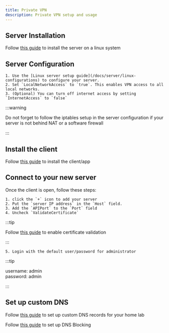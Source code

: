 ```yaml
---
title: Private VPN
description: Private VPN setup and usage
---
```


## Server Installation 
Follow [this guide](/docs/server/installation) to install the server on a linux system

## Server Configuration

```
1. Use the [Linux server setup guide](/docs/server/linux-configurations) to configure your server.
2. Set `LocalNetworkAccess` to `true`. This enables VPN access to all local networks.
3. (Optional) You can turn off internet access by setting `InternetAccess` to `false`
```

:::warning

Do not forget to follow the iptables setup in the server configuration if your server is not behind NAT or a software firewall

:::

## Install the client
Follow [this guide](/docs/client/installation) to install the client/app

## Connect to your new server

Once the client is open, follow these steps:

```
1. click the `+` icon to add your server
2. Put the `server IP address` in the `Host` field.
3. Add the `APIPort` to the `Port` field
4. Uncheck `ValidateCertificate`
```

:::tip

Follow [this guide](/docs/client/installation) to enable certificate validation

:::

```
5. Login with the default user/password for administrator
```

:::tip

username: admin<br/>
password: admin

:::

## Set up custom DNS
Follow [this guide](/docs/server/dns) to set up custom DNS records for your home lab

Follow [this guide](/docs/client/dns-blocking) to set up DNS Blocking

